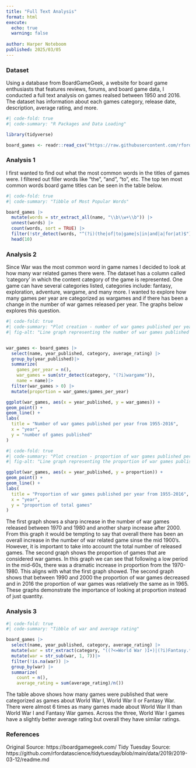 ```yaml
---
title: "Full Text Analysis"
format: html
execute:
  echo: true
  warning: false
  
author: Harper Noteboom
published: 2025/03/05
---
```


### Dataset

Using a database from BoardGameGeek, a website for board game enthusiasts that features reviews, forums, and board game data, I conducted a full text analysis on games realsed between 1950 and 2016. The dataset has information about each games category, release date, description, average rating, and more.

```r
#| code-fold: true
#| code-summary: "R Packages and Data Loading"

library(tidyverse)

board_games <- readr::read_csv("https://raw.githubusercontent.com/rfordatascience/tidytuesday/main/data/2019/2019-03-12/board_games.csv")

```

### Analysis 1

I first wanted to find out what the most common words in the titles of games were. I filtered out filler words like "the", "and", "to", etc. The top ten most common words board game titles can be seen in the table below.

```r
#| code-fold: true
#| code-summary: "Tibble of Most Popular Words"

board_games |>
  mutate(words = str_extract_all(name, "\\b\\w+\\b")) |>  
  unnest(words) |>                                         
  count(words, sort = TRUE) |> 
  filter(!str_detect(words, "^(?i)(the|of|to|game|s|in|and|a|for|at)$"))|>
  head(10)
```

### Analysis 2

Since War was the most common word in game names I decided to look at how many war related games there were. The dataset has a column called 'category' in which the content category of the game is represented. One game can have several categories listed, categories include: fantasy, exploration, adventure, wargame, and many more. I wanted to explore how many games per year are categorized as wargames and if there has been a change in the number of war games released per year. The graphs below explores this question.

```r
#| code-fold: true
#| code-summary: "Plot creation - number of war games published per year"
#| fig-alt: "Line graph representing the number of war games published per year from 1955 to 2016, with year on the x axis and count on the y axis. There is a sharp increase from 1970 to 1980, sharp variation from 1980 to 2000 and then a dramatic increase between 2000 and 2010."


war_games <- board_games |> 
  select(name, year_published, category, average_rating) |> 
  group_by(year_published)|> 
  summarize(
    games_per_year = n(), 
    war_games = sum(str_detect(category, "(?i)wargame")), 
    name = name)|> 
  filter(war_games > 0) |> 
  mutate(proportion = war_games/games_per_year)

ggplot(war_games, aes(x = year_published, y = war_games)) + 
geom_point() + 
geom_line() + 
labs(
  title = "Number of war games published per year from 1955-2016", 
  x = "year", 
  y = "number of games published"
)
```

```r
#| code-fold: true
#| code-summary: "Plot creation - proportion of war games published per year"
#| fig-alt: "Line graph representing the proportion of war games published per year from 1955 to 2016, with year on the x axis and count on the y axis. There is a decrease from 1960 to 1970 and then a sharp increase until 1980 where it falls until 2000 and increases slightly in 2010."

ggplot(war_games, aes(x = year_published, y = proportion)) + 
geom_point() + 
geom_line() + 
labs(
  title = "Proportion of war games published per year from 1955-2016", 
  x = "year", 
  y = "proportion of total games"
)
```

The first graph shows a sharp increase in the number of war games released between 1970 and 1980 and another sharp increase after 2000. From this graph it would be tempting to say that overall there has been an overall increase in the number of war related game sinse the mid 1900's. However, it is important to take into account the total number of released games. The second graph shows the proportion of games that are considered war games. In this graph we can see that following a low period in the mid-60s, there was a dramatic increase in proportion from the 1970-1980. This aligns with what the first graph showed. The second graph shows that between 1990 and 2000 the proportion of war games decreased and in 2016 the proportion of war games was relatively the same as in 1965. These graphs demonstrate the importance of looking at proportion instead of just quantity.

### Analysis 3

```r
#| code-fold: true
#| code-summary: "Tibble of war and average rating"

board_games |> 
  select(name, year_published, category, average_rating) |>
  mutate(war = str_extract(category, "((?<=World War )I+)|(?i)Fantasy.*wargame")) |> 
  mutate(war = str_sub(war, 1, 7))|>
  filter(!is.na(war)) |>
  group_by(war) |> 
  summarize(
    count = n(), 
    average_rating = sum(average_rating)/n())
```

The table above shows how many games were published that were categorized as games about World War I, World War II or Fantasy War. There were almost 6 times as many games made about World War II than World War I and Fantasy War games. Across the three, World War I games have a slightly better average rating but overall they have similar ratings.

### References

Original Source: https://boardgamegeek.com/ Tidy Tuesday Source: https://github.com/rfordatascience/tidytuesday/blob/main/data/2019/2019-03-12/readme.md
